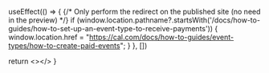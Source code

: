 
  useEffect(() => {
    {/* Only perform the redirect on the published site (no need in the preview) */}
    if (window.location.pathname?.startsWith('/docs/how-to-guides/how-to-set-up-an-event-type-to-receive-payments')) {
      window.location.href = "https://cal.com/docs/how-to-guides/event-types/how-to-create-paid-events";
    }
  }, [])
  
  return <></>
}

<Redirect />
